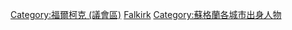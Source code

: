 [[Category:福爾柯克_(議會區)|Category:福爾柯克 (議會區)]]
[[Category:蘇格蘭各議會區人物|Falkirk]]
[[Category:蘇格蘭各城市出身人物|Category:蘇格蘭各城市出身人物]]